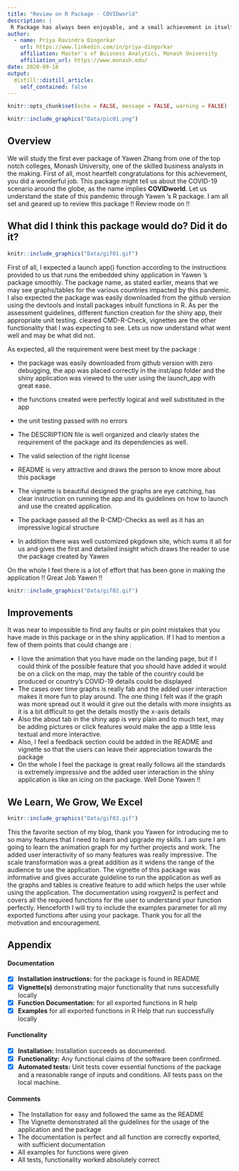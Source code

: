 ```yaml
---
title: "Review on R Package - COVIDworld"
description: |
 R Package has always been enjoyable, and a small achievement in itself is the production of creating this package itself. We'll be analysing a first-time package by Yawen Zhang today on this blog. Set up your analysis mode and let us explore COVIDworld 's R kit.
author:
  - name: Priya Ravindra Dingorkar
    url: https://www.linkedin.com/in/priya-dingorkar
    affiliation: Master's of Buisness Analytics, Monash University 
    affiliation_url: https://www.monash.edu/
date: 2020-09-18
output:
  distill::distill_article:
    self_contained: false
---
```


```r
knitr::opts_chunk$set(echo = FALSE, message = FALSE, warning = FALSE)
```


```r
knitr::include_graphics("Data/pic01.png")
```

## Overview

We will study the first ever package of Yawen Zhang from one of the top notch colleges, Monash University, one of the skilled business analysts in the making. First of all, most heartfelt congratulations for this achievement, you did a wonderful job. This package might tell us about the COVID-19 scenario around the globe, as the name implies **COVIDworld**. Let us understand the state of this pandemic through Yawen 's R package. I am all set and geared up to review this package !! Review mode on !!

## What did I think this package would do? Did it do it?

```r
knitr::include_graphics("Data/gif01.gif")
```

First of all, I expected a launch app() function according to the instructions provided to us that runs the embedded shiny application in Yawen 's package smoothly. The package name, as stated earlier, means that we may see graphs/tables for the various countries impacted by this pandemic. I also expected the package was easily downloaded from the github version using the devtools and install packages inbuilt functions in R. As per the assessment guidelines, different function creation for the shiny app, their appropriate unit testing. cleared CMD-R-Check, vignettes are the other functionality that I was expecting to see. Lets us now understand what went well and may be what did not. 

As expected, all the requirement were best meet by the package :

- the package was easily downloaded from github version with zero debugging, the app was placed correctly in the inst/app folder and the shiny application was viewed to the user using the launch_app with great ease.
- the functions created were perfectly logical and well substituted in the app
- the unit testing passed with no errors
- The DESCRIPTION file is well organized and clearly states the requirement of the package and its dependencies as well.
- The valid selection of the right license
- README is very attractive and draws the person to know more about this package
- The vignette is beautiful designed the graphs are eye catching, has clear instruction on running the app and its guidelines on how to launch and use the created application.
- The package passed all the R-CMD-Checks as well as it has an impressive logical structure

- In addition there was well customized pkgdown site, which sums it all for us and gives the first and detailed insight which draws the reader to use the package created by Yawen

On the whole I feel there is a lot of effort that has been gone in making the application !! Great Job Yawen !!

```r
knitr::include_graphics("Data/gif02.gif")
```
 
## Improvements

It was near to impossible to find any faults or pin point mistakes that you have made in this package or in the shiny application. If I had to mention a few of them points that could change are :

- I love the animation that you have made on the landing page, but if I could think of the possible feature that you should have added it would be on a click on the map, may the table of the country could be produced or country's COVID-19 details could be displayed 
- The cases over time graphs is really fab and the added user interaction makes it more fun to play around. The one thing I felt was if the graph was more spread out it would it give out the details with more insights as it is a bit difficult to get the details mostly the x-axis details
- Also the about tab in the shiny app is very plain and to much text, may be adding pictures or click features would make the app a little less textual and more interactive.
- Also, I feel a feedback section could be added in the README and vignette so that the users can leave their appreciation towards the package
- On the whole I feel the package is great really follows all the standards is extremely impressive and the added user interaction in the shiny application is like an icing on the package. Well Done Yawen !!

## We Learn, We Grow, We Excel

```r
knitr::include_graphics("Data/gif03.gif")
```

This the favorite section of my blog, thank you Yawen for introducing me to so many features that I need to learn and upgrade my skills. I am sure I am going to learn the animation graph for my further projects and work. The added user interactivity of so many features was really  impressive. The scale transformation was a great addition as it widens the range of the audience to use the application. The vignette of this package was informative and gives accurate guideline to run the application as well as the graphs and tables is creative feature to add which helps the user while using the application. The documentation using roxgyen2 is perfect and covers all the required functions for the user to understand your function perfectly. Henceforth I will try to include the examples parameter for all my exported functions after using your package. Thank you for all the motivation and encouragement.

## Appendix 

#### Documentation
- [X] **Installation instructions:** for the package is found in README
- [X] **Vignette(s)** demonstrating major functionality that runs successfully locally
- [X] **Function Documentation:** for all exported functions in R help
- [X] **Examples** for all exported functions in R Help that run successfully locally

#### Functionality
- [X] **Installation:** Installation succeeds as documented.
- [X] **Functionality:** Any functional claims of the software been confirmed.
- [X] **Automated tests:** Unit tests cover essential functions of the package and a reasonable range of inputs and conditions. All tests pass on the local machine.

#### Comments
- The Installation for easy and followed the same as the README
- The Vignette demonstrated all the guidelines for the usage of the application and the package
- The documentation is perfect and all function are correctly exported, with sufficient documentation
- All examples for functions were given 
- All tests, functionality worked absolutely correct





















